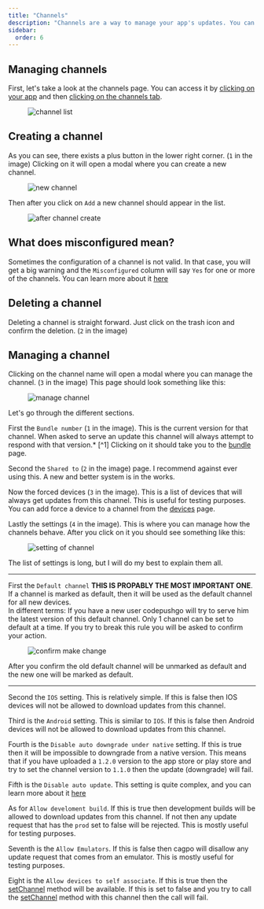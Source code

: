 ```yaml
---
title: "Channels"
description: "Channels are a way to manage your app's updates. You can have multiple channels and each channel can have multiple versions. This allows you to have multiple versions of your app in production at the same time."
sidebar:
  order: 6
---
```


## Managing channels

First, let's take a look at the channels page. You can access it by [clicking on your app](/docs/webapp/main-page) and then [clicking on the channels tab](/docs/webapp/main-app-page).


<figure><img src="/channels.webp" alt="channel list" /><figcaption></figcaption></figure>

## Creating a channel

As you can see, there exists a plus button in the lower right corner. (`1` in the image) Clicking on it will open a modal where you can create a new channel.
<figure><img style="margin-left: auto; margin-right: auto" src="/new_channel_modal.webp" alt="new channel" /><figcaption></figcaption></figure>

Then after you click on `Add` a new channel should appear in the list.
<figure><img src="/post-channel-create.webp" alt="after channel create" /><figcaption></figcaption></figure>

## What does misconfigured mean?
Sometimes the configuration of a channel is not valid. In that case, you will get a big warning and the `Misconfigured` column will say `Yes` for one or more of the channels.
You can learn more about it [here](/docs/cli/commands/#disable-updates-strategy)

## Deleting a channel

Deleting a channel is straight forward. Just click on the trash icon and confirm the deletion. (`2` in the image)

## Managing a channel

Clicking on the channel name will open a modal where you can manage the channel. (`3` in the image)
This page should look something like this:

<figure><img src="/manage_channel_main.webp" alt="manage channel" /><figcaption></figcaption></figure>

Let's go through the different sections.

First the `Bundle number` (`1` in the image). This is the current version for that channel. When asked to serve an update this channel will always attempt to respond with that version.* [^1]
Clicking on it should take you to the [bundle](/docs/webapp/bundles/) page.

Second the `Shared to` (`2` in the image) page. I recommend against ever using this. A new and better system is in the works.

Now the forced devices (`3` in the image). This is a list of devices that will always get updates from this channel. This is useful for testing purposes. You can add force a device to a channel from the [devices](/docs/webapp/devices/) page.

Lastly the settings (`4` in the image). This is where you can manage how the channels behave.
After you click on it you should see something like this:

<figure><img src="/channel_settings.webp" alt="setting of channel" /><figcaption></figcaption></figure>

The list of settings is long, but I will do my best to explain them all.

---
First the `Default channel` **THIS IS PROPABLY THE MOST IMPORTANT ONE**.\
If a channel is marked as default, then it will be used as the default channel for all new devices.\
In different terms: If you have a new user codepushgo will try to serve him the latest version of this default channel.
Only 1 channel can be set to default at a time. If you try to break this rule you will be asked to confirm your action.

<figure><img style="margin-left: auto; margin-right: auto" src="/confirm-make-default.webp" alt="confirm make change" /><figcaption></figcaption></figure>

After you confirm the old default channel will be unmarked as default and the new one will be marked as default.

---
Second the `IOS` setting. This is relatively simple. If this is false then IOS devices will not be allowed to download updates from this channel.

Third is the `Android` setting. This is similar to `IOS`. If this is false then Android devices will not be allowed to download updates from this channel.

Fourth is the `Disable auto downgrade under native` setting. If this is true then it will be impossible to downgrade from a native version. This means that if you have uploaded a `1.2.0` version to the app store or play store and try to set the channel version to `1.1.0` then the update (downgrade) will fail.

Fifth is the `Disable auto update`. This setting is quite complex, and you can learn more about it [here](/docs/cli/commands/#disable-updates-strategy)

As for `Allow develoment build`. If this is true then development builds will be allowed to download updates from this channel. If not then any update request that has the `prod` set to false will be rejected. This is mostly useful for testing purposes.

Seventh is the `Allow Emulators`. If this is false then cagpo will disallow any update request that comes from an emulator. This is mostly useful for testing purposes.

Eight is the `Allow devices to self associate`. If this is true then the [setChannel](docs/plugin/api/#setchannel) method will be available. If this is set to false and you try to call the [setChannel](docs/plugin/api/#setchannel) method with this channel then the call will fail.


